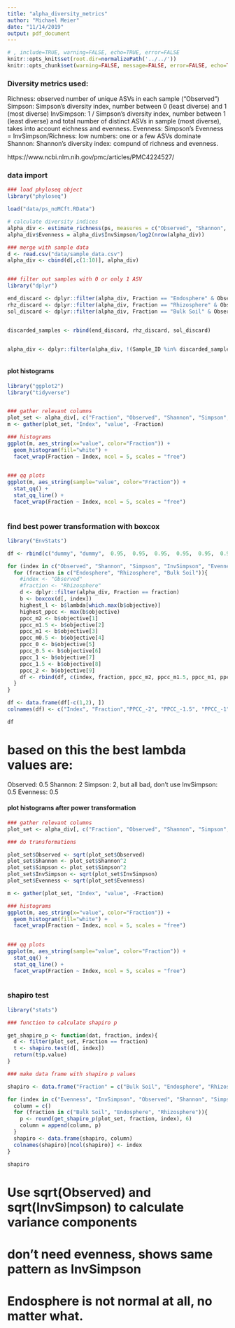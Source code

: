 ```yaml
---
title: "alpha_diversity_metrics"
author: "Michael Meier"
date: "11/14/2019"
output: pdf_document
---
```


```r
# , include=TRUE, warning=FALSE, echo=TRUE, error=FALSE
knitr::opts_knit$set(root.dir=normalizePath('../../'))
knitr::opts_chunk$set(warning=FALSE, message=FALSE, error=FALSE, echo=TRUE)
```


### Diversity metrics used:
Richness: observed number of unique ASVs in each sample ("Observed")
Simpson: Simpson's diversity index, number between 0 (least diverse) and 1 (most diverse)
InvSimpson:  1 / Simpson's diversity index, number between 1 (least diverse) and total number of distinct ASVs in sample (most diverse), takes into account eichness and evenness.
Evenness: Simpson's Evenness = InvSimpson/Richness: low numbers: one or a few ASVs dominate
Shannon: Shannon's diversity index: compund of richness and evenness.


https://www.ncbi.nlm.nih.gov/pmc/articles/PMC4224527/


### data import

```r

### load phyloseq object
library("phyloseq")

load("data/ps_noMCft.RData")

# calculate diversity indices 
alpha_div <- estimate_richness(ps, measures = c("Observed", "Shannon", "Simpson", "InvSimpson"))
alpha_div$Evenness = alpha_div$InvSimpson/log2(nrow(alpha_div)) 

### merge with sample data
d <- read.csv("data/sample_data.csv")
alpha_div <- cbind(d[,c(1:10)], alpha_div)


### filter out samples with 0 or only 1 ASV
library("dplyr")

end_discard <- dplyr::filter(alpha_div, Fraction == "Endosphere" & Observed <= 1)
rhz_discard <- dplyr::filter(alpha_div, Fraction == "Rhizosphere" & Observed <= 2)
sol_discard <- dplyr::filter(alpha_div, Fraction == "Bulk Soil" & Observed <= 5)


discarded_samples <- rbind(end_discard, rhz_discard, sol_discard)


alpha_div <- dplyr::filter(alpha_div, !(Sample_ID %in% discarded_samples$Sample_ID))



```


#### plot histograms

```r
library("ggplot2")
library("tidyverse")


### gather relevant columns
plot_set <- alpha_div[, c("Fraction", "Observed", "Shannon", "Simpson", "InvSimpson", "Evenness")]
m <- gather(plot_set, "Index", "value", -Fraction)

### histograms
ggplot(m, aes_string(x="value", color="Fraction")) +
  geom_histogram(fill="white") +
  facet_wrap(Fraction ~ Index, ncol = 5, scales = "free")
  

### qq plots
ggplot(m, aes_string(sample="value", color="Fraction")) +
  stat_qq() +
  stat_qq_line() +
  facet_wrap(Fraction ~ Index, ncol = 5, scales = "free")
  

```



### find best power transformation with boxcox

```r

library("EnvStats")

df <- rbind(c("dummy", "dummy",  0.95,  0.95,  0.95,  0.95,  0.95,  0.95,  0.95,  0.95,  0.95, -1,  0.95), c("dummy", "dummy",  0.95,  0.95,  0.95,  0.95,  0.95,  0.95,  0.95,  0.95,  0.95, -1,  0.95))

for (index in c("Observed", "Shannon", "Simpson", "InvSimpson", "Evenness")){
  for (fraction in c("Endosphere", "Rhizosphere", "Bulk Soil")){
    #index <- "Observed"
    #fraction <- "Rhizosphere"
    d <- dplyr::filter(alpha_div, Fraction == fraction)
    b <- boxcox(d[, index])
    highest_l <- b$lambda[which.max(b$objective)]
    highest_ppcc <- max(b$objective)
    ppcc_m2 <- b$objective[1]
    ppcc_m1.5 <- b$objective[2]
    ppcc_m1 <- b$objective[3]
    ppcc_m0.5 <- b$objective[4]
    ppcc_0 <- b$objective[5]
    ppcc_0.5 <- b$objective[6]
    ppcc_1 <- b$objective[7]
    ppcc_1.5 <- b$objective[8]
    ppcc_2 <- b$objective[9]
    df <- rbind(df, c(index, fraction, ppcc_m2, ppcc_m1.5, ppcc_m1, ppcc_m0.5, ppcc_0, ppcc_0.5, ppcc_1, ppcc_1.5, ppcc_2, highest_l, highest_ppcc))
  }
}

df <- data.frame(df[-c(1,2), ])
colnames(df) <- c("Index", "Fraction","PPCC_-2", "PPCC_-1.5", "PPCC_-1", "PPCC_-0.5", "PPCC_0", "PPCC_0.5", "PPCC_1", "PPCC_1.5", "PPCC_2", "highest_lambda", "highest_PPCC")

df

```

# based on this the best lambda values are:
Observed: 0.5
Shannon: 2
Simpson: 2, but all bad, don't use
InvSimpson: 0.5
Evenness: 0.5




#### plot histograms after power transformation

```r

### gather relevant columns
plot_set <- alpha_div[, c("Fraction", "Observed", "Shannon", "Simpson", "InvSimpson", "Evenness")]

### do transformations

plot_set$Observed <- sqrt(plot_set$Observed)
plot_set$Shannon <- plot_set$Shannon^2
plot_set$Simpson <- plot_set$Simpson^2
plot_set$InvSimpson <- sqrt(plot_set$InvSimpson)
plot_set$Evenness <- sqrt(plot_set$Evenness)

m <- gather(plot_set, "Index", "value", -Fraction)

### histograms
ggplot(m, aes_string(x="value", color="Fraction")) +
  geom_histogram(fill="white") +
  facet_wrap(Fraction ~ Index, ncol = 5, scales = "free")
  

### qq plots
ggplot(m, aes_string(sample="value", color="Fraction")) +
  stat_qq() +
  stat_qq_line() +
  facet_wrap(Fraction ~ Index, ncol = 5, scales = "free")
  

```


### shapiro test

```r

library("stats")

### function to calculate shapiro p

get_shapiro_p <- function(dat, fraction, index){
  d <- filter(plot_set, Fraction == fraction)
  t <- shapiro.test(d[, index])
  return(t$p.value)
}

### make data frame with shapiro p values

shapiro <- data.frame("Fraction" = c("Bulk Soil", "Endosphere", "Rhizosphere"))

for (index in c("Evenness", "InvSimpson", "Observed", "Shannon", "Simpson")){
  column = c()
  for (fraction in c("Bulk Soil", "Endosphere", "Rhizosphere")){
    p <- round(get_shapiro_p(plot_set, fraction, index), 6)
    column = append(column, p)
  }
  shapiro <- data.frame(shapiro, column)
  colnames(shapiro)[ncol(shapiro)] <- index
}

shapiro

```


# Use sqrt(Observed) and sqrt(InvSimpson) to calculate variance components
# don't need evenness, shows same pattern as InvSimpson
# Endosphere is not normal at all, no matter what.


